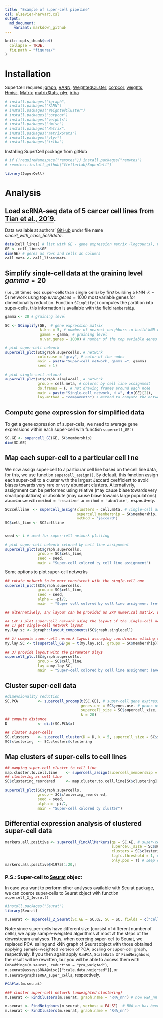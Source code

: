 ```yaml
---
title: "Example of super-cell pipeline"
csl: elsevier-harvard.csl
output:
  md_document:
    variant: markdown_github
---
```



```r
knitr::opts_chunk$set(
  collapse = TRUE,
  fig.path = "figures/"
)
```

# Installation
SuperCell requires [igraph](https://cran.r-project.org/web/packages/igraph/index.html), [RANN](https://cran.r-project.org/web/packages/RANN/index.html), [WeightedCluster](https://cran.r-project.org/web/packages/WeightedCluster/index.html), [corpcor](https://cran.r-project.org/web/packages/corpcor/index.html), [weights](https://cran.r-project.org/web/packages/weights/index.html), [Hmisc](https://cran.r-project.org/web/packages/Hmisc/index.html), [Matrix](https://cran.r-project.org/web/packages/Matrix/index.html), [matrixStats](https://cran.rstudio.com/web/packages/matrixStats/index.html), [plyr](https://cran.r-project.org/web/packages/plyr/index.html), [irlba](https://cran.r-project.org/web/packages/irlba/index.html) 

```r
# install.packages("igraph")
# install.packages("RANN")
# install.packages("WeightedCluster")
# install.packages("corpcor")
# install.packages("weights")
# install.packages("Hmisc")
# install.packages("Matrix")
# install.packages("matrixStats")
# install.packages("plyr")
# install.packages("irlba")
```


Installing SuperCell package from gitHub
```r
# if (!requireNamespace("remotes")) install.packages("remotes")
# remotes::install_github("GfellerLab/SuperCell")

library(SuperCell)
```

# Analysis
## Load scRNA-seq data of 5 cancer cell lines from [Tian et al., 2019](https://doi.org/10.1038/s41592-019-0425-8).
Data available at authors' [GitHub](https://github.com/LuyiTian/sc_mixology/blob/master/data/) under file name *sincell_with_class_5cl.Rdata*. 

```r
data(cell_lines) # list with GE - gene expression matrix (logcounts), meta - cell meta data
GE <- cell_lines$GE
dim(GE) # genes as rows and cells as columns
cell.meta <- cell_lines$meta
```
## Simplify single-cell data at the graining level $gamma = 20$
(i.e., `20` times less super-cells than single cells) by first building a kNN ($k=5$) network
using top $n.var.genes=1000$ most variable genes for dimentionality reduction. Function `SCimplify()` computes the partition into super-cells, this information is available with the field `membership`.

```r
gamma <- 20 # graining level

SC <- SCimplify(GE,  # gene expression matrix 
                k.knn = 5, # number of nearest neighbors to build kNN network
                gamma = gamma, # graining level
                n.var.genes = 1000) # number of the top variable genes to use for dimentionality reduction 

# plot super-cell network
supercell_plot(SC$graph.supercells, # network
               color.use = "gray", # color of the nodes
               main = paste("Super-cell network, gamma =", gamma), 
               seed = 1) 

# plot single-cell network
supercell_plot(SC$graph.singlecell, # network
               group = cell.meta, # colored by cell line assignment
               do.frames = F, # not drawing frames around each node 
               main = paste("Single-cell network, N =", dim(GE)[2]), 
               lay.method = "components") # method to compute the network 2D embedding 
```

## Compute gene expression for simplified data
 To get a gene expression of super-cells, we need to average gene expressions within each super-cell with function `supercell_GE()` 
```r
SC.GE <- supercell_GE(GE, SC$membership)
dim(SC.GE) 
```

## Map each super-cell to a particular cell line
We now assign super-cell to a particular cell line based on the cell line data, for this, we use function `supercell_assign()`. 
By default, this function assign each super-cell to a cluster with the largest Jaccard coefficient to avoid biases towards very rare or very abundant clusters. Alternatively, assigmnent can be performed using relative (may cause biase towards very small populations) or absolute (may cause biase towards large populations) abundance with `method = "relative"` or `method = "absolute"`, respectively. 
```r
SC2cellline  <- supercell_assign(clusters = cell.meta, # single-cell assigment to clusters
                                 supercell_membership = SC$membership, # single-cell assignment to super-cells
                                 method = "jaccard")
SC$cell_line <- SC2cellline


seed <- 1 # seed for super-cell network plotting 

# plot super-cell network colored by cell line assignment 
supercell_plot(SC$graph.supercells, 
               group = SC$cell_line, 
               seed = seed, 
               main = "Super-cell colored by cell line assignment")
```

Some options to plot super-cell networks
```r
## rotate network to be more consistent with the single-cell one
supercell_plot(SC$graph.supercells, 
               group = SC$cell_line, 
               seed = seed, 
               alpha = -pi/2,
               main  = "Super-cell colored by cell line assignment (rotated)")

## alternatively, any layout can be provided as 2xN numerical matrix, where N is number of nodes (cells)

## Let's plot super-cell network using the layout of the single-cell network:
## 1) get single-cell network layout 
my.lay.sc <- igraph::layout_components(SC$graph.singlecell) 

## 2) compute super-cell network layout averaging coordinates withing super-cells
my.lay.SC <- t(supercell_GE(ge = t(my.lay.sc), groups = SC$membership))

## 3) provide layout with the parameter $lay$
supercell_plot(SC$graph.supercells, 
               group = SC$cell_line, 
               lay = my.lay.SC,
               main  = "Super-cell colored by cell line assignment (averaged coordinates)")
```

## Cluster super-cell data
```r
#dimensionality reduction 
SC.PCA         <- supercell_prcomp(t(SC.GE), # super-cell gene exptression matrix
                                   genes.use = SC$genes.use, # genes used for the coarse-graining, but any set can be provided
                                   supercell_size = SC$supercell_size, # sample-weighted pca
                                   k = 20) 
## compute distance
D              <- dist(SC.PCA$x)

## cluster super-cells
SC.clusters    <- supercell_cluster(D = D, k = 5, supercell_size = SC$supercell_size) 
SC$clustering  <- SC.clusters$clustering
```

## Map clusters of super-cells to cell lines
```r
## mapping super-cell cluster to cell line 
map.cluster.to.cell.line    <- supercell_assign(supercell_membership = SC$clustering, clusters  = SC$cell_line)
## clustering as cell line
SC$clustering_reordered     <- map.cluster.to.cell.line[SC$clustering]

supercell_plot(SC$graph.supercells, 
               group = SC$clustering_reordered, 
               seed = seed,
               alpha = -pi/2,
               main = "Super-cell colored by cluster")
```


## Differential expression analysis of clustered super-cell data 
```r
markers.all.positive <- supercell_FindAllMarkers(ge = SC.GE, # super-cell gene expression matrix
                                                 supercell_size = SC$supercell_size, # size of super-cell for sample-weighted method
                                                 clusters = SC$clustering_reordered, # clustering
                                                 logfc.threshold = 1, # mininum log fold-change
                                                 only.pos = T) # keep only upregulated genes
markers.all.positive$H1975[1:20,]
```


### P.S.: Super-cell to [Seurat](https://cran.r-project.org/web/packages/Seurat/index.html) object
In case you want to perform other analyses available with Seurat package, we can coerce super-cells to Seurat object with function `supercell_2_Seurat()`
```r
#install.packages("Seurat")
library(Seurat)

m.seurat <- supercell_2_Seurat(SC.GE = SC.GE, SC = SC, fields = c("cell_line", "clustering", "clustering_reordered"))
```
Note: since super-cells have different size (consist of different number of cells), we apply sample-weighted algorithms at most af the steps of the downstream analyses. Thus, when coercing super-cell to Seurat, we replaced PCA, saling and kNN graph of Seurat object with those obtained applying sample-weighted version of PCA, scaling or super-cell graph, respectively. If you then again apply `RunPCA`, `ScaleData`, or `FindNeighbors`, the result will be rewritten, but you will be able to access them with `Embeddings(m.seurat, reduction = "pca_weigted")`, `m.seurat@assays$RNA@misc[["scale.data.weighted"]]`, or `m.seurat@graphs$RNA_super_cells`, respectively.

```r
PCAPlot(m.seurat)

### cluster super-cell network (unweighted clustering)
m.seurat <- FindClusters(m.seurat, graph.name = "RNA_nn") # now RNA_nn is super-cell network

m.seurat <- FindNeighbors(m.seurat, verbose = FALSE)  # RNA_nn has been replaced with kNN graph of super-cell (unweigted)
m.seurat <- FindClusters(m.seurat, graph.name = "RNA_nn") 
```

